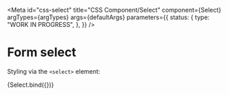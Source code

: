 <!-- @license CC0-1.0 -->


<Meta
  id="css-select"
  title="CSS Component/Select"
  component={Select}
  argTypes={argTypes}
  args={defaultArgs}
  parameters={{
    status: {
      type: "WORK IN PROGRESS",
    },
  }}
/>

# Form select

Styling via the `<select>` element:

<Canvas>
  <Story name="Default" args={exampleArgs}>
    {Select.bind({})}
  </Story>
</Canvas>

<ArgsTable story="Default" />
